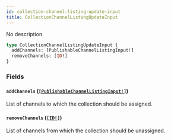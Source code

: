 ```yaml
---
id: collection-channel-listing-update-input
title: CollectionChannelListingUpdateInput
---
```


No description

```graphql
type CollectionChannelListingUpdateInput {
  addChannels: [PublishableChannelListingInput!]
  removeChannels: [ID!]
}
```

### Fields

#### `addChannels` ([`[PublishableChannelListingInput!]`](/api-reference/inputs/publishable-channel-listing-input.mdx))

List of channels to which the collection should be assigned.

#### `removeChannels` ([`[ID!]`](/api-reference/scalars/id.mdx))

List of channels from which the collection should be unassigned.
